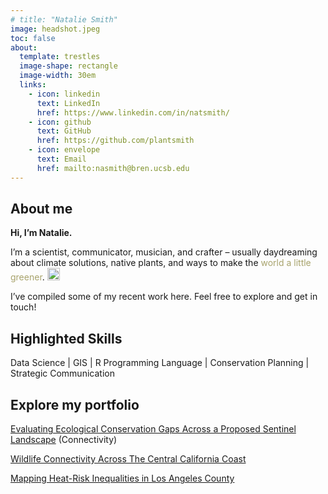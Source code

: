```yaml
---
# title: "Natalie Smith"
image: headshot.jpeg
toc: false
about: 
  template: trestles
  image-shape: rectangle
  image-width: 30em
  links:
    - icon: linkedin 
      text: LinkedIn
      href: https://www.linkedin.com/in/natsmith/
    - icon: github
      text: GitHub
      href: https://github.com/plantsmith
    - icon: envelope
      text: Email
      href: mailto:nasmith@bren.ucsb.edu
---
```


## About me

**Hi, I’m Natalie.**

I’m a scientist, communicator, musician, and crafter – usually daydreaming about climate solutions, native plants, and ways to make the [world a little greener]{style="color:#A8A36C;"}. <img src="images/leaf.png" alt="leaf icon" width="20" height="20"/>

I've compiled some of my recent work here. Feel free to explore and get in touch!

## Highlighted Skills

Data Science \| GIS \| R Programming Language \| Conservation Planning \| Strategic Communication

## Explore my portfolio 

[Evaluating Ecological Conservation Gaps Across a Proposed Sentinel Landscape](https://bren.ucsb.edu/projects/evaluating-ecological-conservation-gaps-across-proposed-sentinel-landscape) (Connectivity)

[Wildlife Connectivity Across The Central California Coast](https://drive.google.com/file/d/1eSYR-kp22O2YcczbmT2_72o_JYBGjZNl/view?usp=sharing)

[Mapping Heat-Risk Inequalities in Los Angeles County](https://plantsmith.shinyapps.io/heat_risk_inequality/)

## 
